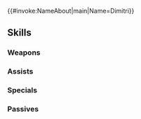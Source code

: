 {{#invoke:NameAbout|main|Name=Dimitri}}{{HeroPage Tabs}}
{{Hero Infobox
|Name=Dimitri
|Title=King of Faerghus
|WeaponType=Blue Lance
|MoveType=Infantry
|Origin=Fire Emblem: Three Houses
|Gender=Male
|actorEN=Chris Hackney
|actorJP=石川界人
|artist=lack
|additionDate=August 18, 2020
|releaseDate=August 18, 2020
|poolDate=September 8, 2020
|poolRarities=5
|entry=12
|cv1=12
|cv2=300100
|TagID=総選挙ディミトリ
|InternalID=554
|Properties=brave,specRate_202302
|description=King of the Holy Kingdom of Faerghus. Although he lost himself for a time, he now walks the path of a great ruler. Appears in Fire Emblem: Three Houses.
}}
{{Stats Page
|Lv1HP=19|Lv1ATK=10|Lv1SPD=8|Lv1DEF=10|Lv1RES=6
|GRHP=50|GRATK=70|GRSPD=65|GRDEF=70|GRRES=30
}}
==Skills==
===Weapons===
{{Weapons Table
|weapon1=Iron Lance
|weapon1Default=1
|weapon1Unlock=1
|weapon2=Steel Lance
|weapon2Default=2
|weapon2Unlock=2
|weapon3=Silver Lance
|weapon3Default=4
|weapon3Unlock=3
|weapon4=Moon Gradivus
|weapon4Default=5
|weapon4Unlock=5
}}
===Assists===
{{Assists Table}}
===Specials===
{{Specials Table
|special1=Daylight
|special1Default=4
|special1Unlock=3
|special2=Noontime
|special2Unlock=4
}}
===Passives===
{{Passives Table
|passiveA1=Atk/Def Bond 1
|passiveA2=Atk/Def Bond 2
|passiveA3=Atk/Def Bond 3
|passiveA4=Atk/Def Unity
|passiveA1Unlock=2
|passiveA2Unlock=3
|passiveA3Unlock=4
|passiveA4Unlock=5
|passiveB1=Blue Lion Rule
|passiveB1Unlock=5
|passiveC1=Hone Atk 1
|passiveC2=Hone Atk 2
|passiveC3=Hone Atk 3
|passiveC4=Joint Hone Atk
|passiveC1Unlock=2
|passiveC2Unlock=3
|passiveC3Unlock=4
|passiveC4Unlock=5
}}
{{Heroes Navbox}}